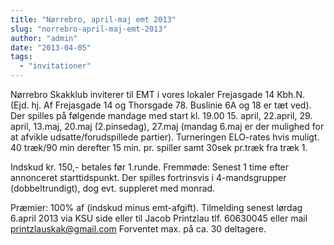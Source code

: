 ```yaml
---
title: "Nørrebro, april-maj emt 2013"
slug: "norrebro-april-maj-emt-2013"
author: "admin"
date: "2013-04-05"
tags: 
  - "invitationer"
---
```


Nørrebro Skakklub inviterer til EMT i vores lokaler Frejasgade 14 Kbh.N. (Ejd. hj. Af Frejasgade 14 og Thorsgade 78. Buslinie 6A og 18 er tæt ved). Der spilles på følgende mandage med start kl. 19.00 15\. april, 22.april, 29\. april, 13.maj, 20.maj (2.pinsedag), 27.maj (mandag 6.maj er der mulighed for at afvikle udsatte/forudspillede partier). Turneringen ELO-rates hvis muligt. 40 træk/90 min derefter 15 min. pr. spiller samt 30sek pr.træk fra træk 1.

Indskud kr. 150,- betales før 1.runde. Fremmøde: Senest 1 time efter annonceret starttidspunkt. Der spilles fortrinsvis i 4-mandsgrupper (dobbeltrundigt), dog evt. suppleret med monrad.

Præmier: 100% af (indskud minus emt-afgift). Tilmelding senest lørdag 6.april 2013 via KSU side eller til Jacob Printzlau tlf. 60630045 eller mail printzlauskak@gmail.com Forventet max. på ca. 30 deltagere.

